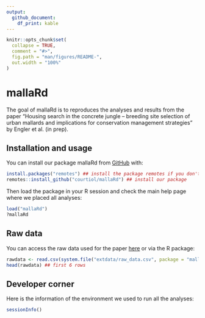 ```yaml
---
output:
  github_document:
    df_print: kable
---
```


<!-- README.md is generated from README.Rmd. Please edit that file -->

```r
knitr::opts_chunk$set(
  collapse = TRUE,
  comment = "#>",
  fig.path = "man/figures/README-",
  out.width = "100%"
)
```


# mallaRd

<!-- badges: start -->
<!-- badges: end -->

The goal of mallaRd is to reproduces the analyses and results from the paper "Housing search in the concrete jungle – breeding site selection of urban mallards and implications for conservation management strategies" by Engler et al. (in prep). 

## Installation and usage

You can install our package mallaRd from [GitHub](https://github.com/) with:

```r
install.packages("remotes") ## install the package remotes if you don't have it
remotes::install_github("courtiol/mallaRd") ## install our package
```

Then load the package in your R session and check the main help page where we placed all analyses:

```r
load("mallaRd")
?mallaRd
```

## Raw data

You can access the raw data used for the paper [here](inst/extdata/raw_data.csv) or via the R package:

```r
rawdata <- read.csv(system.file("extdata/raw_data.csv", package = "mallaRd"))
head(rawdata) ## first 6 rows
```

## Developer corner

Here is the information of the environment we used to run all the analyses:

```r
sessionInfo()
```

